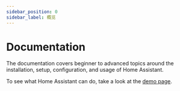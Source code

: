 ```yaml
---
sidebar_position: 0
sidebar_label: 概览
---
```


# Documentation

The documentation covers beginner to advanced topics around the installation, setup, configuration, and usage of Home Assistant.

To see what Home Assistant can do, take a look at the [demo page](https://demo.home-assistant.io/).


